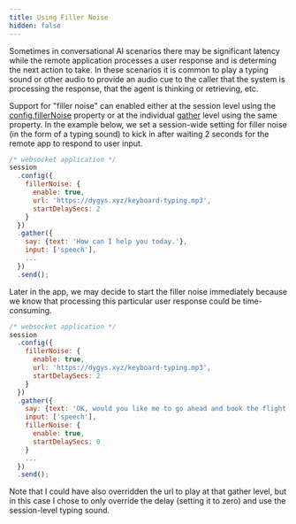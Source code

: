 ```yaml
---
title: Using Filler Noise
hidden: false
---
```


Sometimes in conversational AI scenarios there may be significant latency while the remote application processes a user response and is determing the next action to take.  In these scenarios it is common to play a typing sound or other audio to provide an audio cue to the caller that the system is processing the response, that the agent is thinking or retrieving, etc.  

Support for "filler noise" can enabled either at the session level using the [config.fillerNoise](/docs/webhooks/config) property or at the individual [gather](/docs/webhooks/gather) level using the same property.  In the example below, we set a session-wide setting for filler noise (in the form of a typing sound) to kick in after waiting 2 seconds for the remote app to respond to user input.

```js
/* websocket application */
session
  .config({
    fillerNoise: {
      enable: true,
      url: 'https://dygys.xyz/keyboard-typing.mp3',
      startDelaySecs: 2
    }
  })
  .gather({
    say: {text: 'How can I help you today.'},
    input: ['speech'],
    ...
  })
  .send();
```

Later in the app, we may decide to start the filler noise immediately because we know that processing this particular user response could be time-consuming.

```js
/* websocket application */
session
  .config({
    fillerNoise: {
      enable: true,
      url: 'https://dygys.xyz/keyboard-typing.mp3',
      startDelaySecs: 2
    }
  })
  .gather({
    say: {text: 'OK, would you like me to go ahead and book the flight for you?'},
    input: ['speech'],
    fillerNoise: {
      enable: true,
      startDelaySecs: 0
    }
    ...
  })
  .send();
```

Note that I could have also overridden the url to play at that gather level, but in this case I chose to only override the delay (setting it to zero) and use the session-level typing sound.